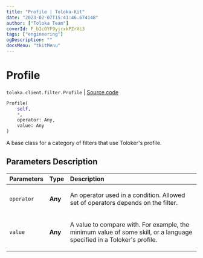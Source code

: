 ```yaml
---
title: "Profile | Toloka-Kit"
date: "2023-02-07T15:41:46.674148"
author: ["Toloka Team"]
coverId: F_bIcOYF9yjrxkPZrXc3
tags: ["engineering"]
ogDescription: ""
docsMenu: "tkitMenu"
---
```


# Profile
`toloka.client.filter.Profile` | [Source code](https://github.com/Toloka/toloka-kit/blob/v1.1.3/src/client/filter.py#L177)

```python
Profile(
    self,
    *,
    operator: Any,
    value: Any
)
```

A base class for a category of filters that use Toloker's profile.

## Parameters Description

| Parameters | Type | Description |
| :----------| :----| :-----------|
`operator`|**Any**|<p>An operator used in a condition. Allowed set of operators depends on the filter.</p>
`value`|**Any**|<p>A value to compare with. For example, the minimum value of some skill, or a language specified in a Toloker&#x27;s profile.</p>